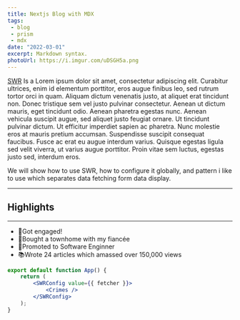 ```yaml
---
title: Nextjs Blog with MDX
tags: 
 - blog
 - prism
 - mdx
date: "2022-03-01"
excerpt: Markdown syntax.
photoUrl: https://i.imgur.com/uDSGH5a.png
---
```


[SWR](https://swr.now.sh/) Is a 
Lorem ipsum dolor sit amet, consectetur adipiscing elit. Curabitur ultrices, enim id elementum porttitor, eros augue finibus leo, sed rutrum tortor orci in quam. Aliquam dictum venenatis justo, at aliquet erat tincidunt non. Donec tristique sem vel justo pulvinar consectetur. Aenean ut dictum mauris, eget tincidunt odio. Aenean pharetra egestas nunc. Aenean vehicula suscipit augue, sed aliquet justo feugiat ornare. Ut tincidunt pulvinar dictum. Ut efficitur imperdiet sapien ac pharetra. Nunc molestie eros at mauris pretium accumsan. Suspendisse suscipit consequat faucibus. Fusce ac erat eu augue interdum varius. Quisque egestas ligula sed velit viverra, ut varius augue porttitor. Proin vitae sem luctus, egestas justo sed, interdum eros.


We will show how to use SWR, how to configure it globally, and pattern i like to use which separates data fetching form data display.

***


## Highlights


***

* 💍Got engaged!
* 🏡Bought a townhome with my fiancée
* 🚀Promoted to Software Enginner
* 📚Wrote 24 articles which amassed over 150,000 views


```jsx 
export default function App() {
    return (
        <SWRConfig value={{ fetcher }}>
            <Crimes />
        </SWRConfig>
    );
}
```